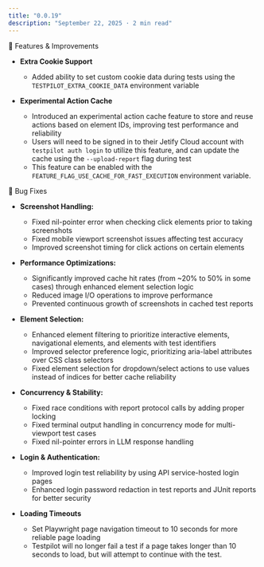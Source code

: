 ```yaml
---
title: "0.0.19"
description: "September 22, 2025 · 2 min read"
---
```


🚀 Features & Improvements

- **Extra Cookie Support**
  - Added ability to set custom cookie data during tests using the `TESTPILOT_EXTRA_COOKIE_DATA`
    environment variable

- **Experimental Action Cache**
  - Introduced an experimental action cache feature to store and reuse actions based on element IDs,
    improving test performance and reliability
  - Users will need to be signed in to their Jetify Cloud account with `testpilot auth login` to
    utilize this feature, and can update the cache using the `--upload-report` flag during test
  - This feature can be enabled with the `FEATURE_FLAG_USE_CACHE_FOR_FAST_EXECUTION` environment
    variable.

🐛 Bug Fixes

- **Screenshot Handling:**
  - Fixed nil-pointer error when checking click elements prior to taking screenshots
  - Fixed mobile viewport screenshot issues affecting test accuracy
  - Improved screenshot timing for click actions on certain elements

- **Performance Optimizations:**
  - Significantly improved cache hit rates (from \~20% to 50% in some cases) through enhanced
    element selection logic
  - Reduced image I/O operations to improve performance
  - Prevented continuous growth of screenshots in cached test reports

- **Element Selection:**
  - Enhanced element filtering to prioritize interactive elements, navigational elements, and
    elements with test identifiers
  - Improved selector preference logic, prioritizing aria-label attributes over CSS class selectors
  - Fixed element selection for dropdown/select actions to use values instead of indices for better
    cache reliability

- **Concurrency & Stability:**
  - Fixed race conditions with report protocol calls by adding proper locking
  - Fixed terminal output handling in concurrency mode for multi-viewport test cases
  - Fixed nil-pointer errors in LLM response handling

- **Login & Authentication:**
  - Improved login test reliability by using API service-hosted login pages
  - Enhanced login password redaction in test reports and JUnit reports for better security

- **Loading Timeouts**
  - Set Playwright page navigation timeout to 10 seconds for more reliable page loading
  - Testpilot will no longer fail a test if a page takes longer than 10 seconds to load, but will
    attempt to continue with the test.
